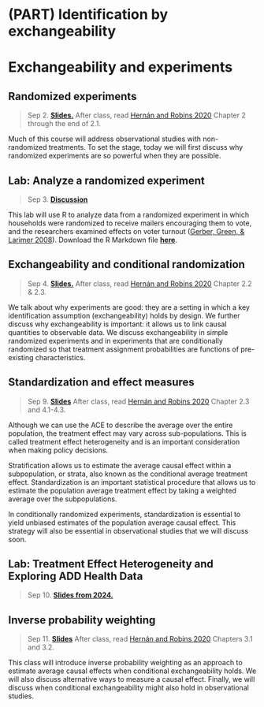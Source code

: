 # (PART) Identification by exchangeability {-}

# Exchangeability and experiments


## Randomized experiments

> Sep 2. [**Slides.**](assets/slides/2-1_random_experiments.pdf)
After class, read [Hernán and Robins 2020](https://www.hsph.harvard.edu/miguel-hernan/causal-inference-book/) Chapter 2 through the end of 2.1.

Much of this course will address observational studies with non-randomized treatments. To set the stage, today we will first discuss why randomized experiments are so powerful when they are possible.

## Lab: Analyze a randomized experiment

> Sep 3. [**Discussion**](discussion-2.-analyzing-an-experiment-in-r)

This lab will use R to analyze data from a randomized experiment in which households were randomized to receive mailers encouraging them to vote, and the researchers examined effects on voter turnout ([Gerber, Green, & Larimer 2008](https://doi.org/10.1017/S000305540808009X)). Download the R Markdown file [**here**](assets/discussions/discussion2.Rmd).

## Exchangeability and conditional randomization

> Sep 4. [**Slides.**](assets/slides/2-2_exchangeability.pdf)
After class, read [Hernán and Robins 2020](https://www.hsph.harvard.edu/miguel-hernan/causal-inference-book/) Chapter 2.2 & 2.3.

We talk about why experiments are good: they are a setting in which a key identification assumption (exchangeability) holds by design. We further discuss why exchangeability is important: it allows us to link causal quantities to observable data. We discuss exchangeability in simple randomized experiments and in experiments that are conditionally randomized so that treatment assignment probabilities are functions of pre-existing characteristics.

## Standardization and effect measures

> Sep 9. [**Slides**](assets/slides/2-3_standardization_and_gen.pdf)
After class, read [Hernán and Robins 2020](https://www.hsph.harvard.edu/miguel-hernan/causal-inference-book/) Chapter 2.3 and 4.1-4.3.

Although we can use the ACE to describe the average over the entire population, the treatment effect may vary across sub-populations. This is called treatment effect heterogeneity and is an important consideration when making policy decisions.

Stratification allows us to estimate the average causal effect within a subpopulation, or strata, also known as the conditional average treatment effect. Standardization is an important statistical procedure that allows us to estimate the population average treatment effect by taking a weighted average over the subpopulations. 

In conditionally randomized experiments, standardization is essential to yield unbiased estimates of the population average causal effect. This strategy will also be essential in observational studies that we will discuss soon.

## Lab: Treatment Effect Heterogeneity and Exploring ADD Health Data

> Sep 10. [**Slides from 2024.**](assets/discussions/discussion3-analyzing-experiment.pdf)


## Inverse probability weighting

> Sep 11. [**Slides**](assets/slides/2-4_ipw_fa25.pdf)
After class, read [Hernán and Robins 2020](https://www.hsph.harvard.edu/miguel-hernan/causal-inference-book/) Chapters 3.1 and 3.2.

This class will introduce inverse probability weighting as an approach to estimate average causal effects when conditional exchangeability holds. We will also discuss alternative ways to measure a causal effect. Finally, we will discuss when conditional exchangeability might also hold in observational studies.


